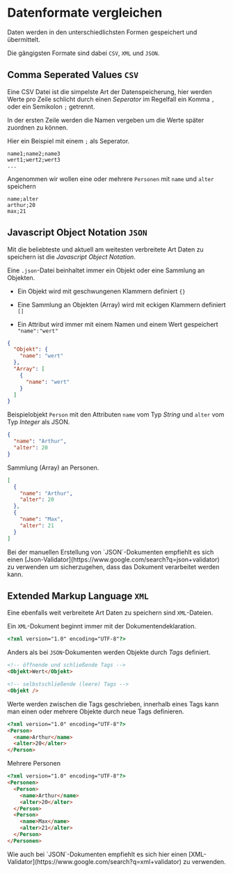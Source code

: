 
# Datenformate vergleichen

Daten werden in den unterschiedlichsten Formen gespeichert und übermittelt.

Die gängigsten Formate sind dabei `CSV`, `XML` und `JSON`.

## Comma Seperated Values `CSV`

Eine CSV Datei ist die simpelste Art der Datenspeicherung,
hier werden Werte pro Zeile schlicht durch einen _Seperator_ im Regelfall ein Komma `,` oder ein Semikolon `;` getrennt.

In der ersten Zeile werden die Namen vergeben um die Werte später zuordnen zu können.

Hier ein Beispiel mit einem `;` als Seperator.

```csv filename="Syntax.csv"
name1;name2;name3
wert1;wert2;wert3
...
```

Angenommen wir wollen eine oder mehrere `Personen` mit `name` und `alter` speichern

```csv filename="Personen.csv"
name;alter
arthur;20
max;21
```

## Javascript Object Notation `JSON`

Mit die beliebteste und aktuell am weitesten verbreitete Art Daten zu speichern ist die _Javascript Object Notation_.

Eine `.json`-Datei beinhaltet immer ein Objekt oder eine Sammlung an Objekten.

- Ein Objekt wird mit geschwungenen Klammern definiert `{}`

- Eine Sammlung an Objekten (Array) wird mit eckigen Klammern definiert `[]`

- Ein Attribut wird immer mit einem Namen und einem Wert gespeichert `"name":"wert"`

```json filename="JSON Syntax"
{
  "Objekt": {
    "name": "wert"
  },
  "Array": [
    {
      "name": "wert"
    }
  ]
}
```

Beispielobjekt `Person` mit den Attributen `name` vom Typ _String_ und `alter` vom Typ _Integer_ als JSON.

```json filename="Person.json"
{
  "name": "Arthur",
  "alter": 20
}
```

Sammlung (Array) an Personen.

```json filename="Personen.json"
[
  {
    "name": "Arthur",
    "alter": 20
  },
  {
    "name": "Max",
    "alter": 21
  }
]
```

<Callout type="info" emoji="ℹ">
  Bei der manuellen Erstellung von `JSON`-Dokumenten empfiehlt es sich einen
  [Json-Validator](https://www.google.com/search?q=json+validator) zu verwenden
  um sicherzugehen, dass das Dokument verarbeitet werden kann.
</Callout>

## Extended Markup Language `XML`

Eine ebenfalls weit verbreitete Art Daten zu speichern sind `XML`-Dateien.

Ein `XML`-Dokument beginnt immer mit der Dokumentendeklaration.

```html
<?xml version="1.0" encoding="UTF-8"?>
```

Anders als bei `JSON`-Dokumenten werden Objekte durch _Tags_ definiert.

```html filename="XML Syntax"
<!-- öffnende und schließende Tags -->
<Objekt>Wert</Objekt>

<!-- selbstschließende (leere) Tags -->
<Objekt />
```

Werte werden zwischen die Tags geschrieben,
innerhalb eines Tags kann man einen oder mehrere Objekte durch neue Tags definieren.

```html filename="Person.xml"
<?xml version="1.0" encoding="UTF-8"?>
<Person>
  <name>Arthur</name>
  <alter>20</alter>
</Person>
```

Mehrere Personen

```html filename="Personen.xml"
<?xml version="1.0" encoding="UTF-8"?>
<Personen>
  <Person>
    <name>Arthur</name>
    <alter>20</alter>
  </Person>
  <Person>
    <name>Max</name>
    <alter>21</alter>
  </Person>
</Personen>
```

<Callout type="info" emoji="ℹ">
  Wie auch bei `JSON`-Dokumenten empfiehlt es sich hier einen
  [XML-Validator](https://www.google.com/search?q=xml+validator) zu verwenden.
</Callout>
